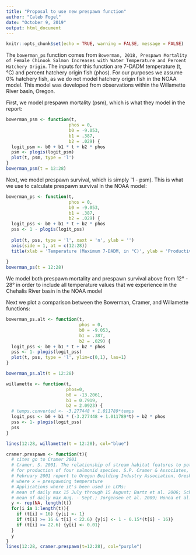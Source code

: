 ```yaml
---
title: "Proposal to use new prespawn function"
author: "Caleb Fogel"
date: "October 9, 2019"
output: html_document
---
```


```r
knitr::opts_chunk$set(echo = TRUE, warning = FALSE, message = FALSE)
```

The `bowerman_ps` function comes from `Bowerman, 2018, Prespawn Mortality of Female Chinook Salmon Increases with Water Temperature and Percent Hatchery Origin`.  The inputs for this function are 7-DADM temperature (t, °C) and percent hatchery origin fish (phos).  For our purposes we assume 0% hatchery fish, as we do not model hatchery origin fish in the NOAA model. This model was developed from observations within the Willamette River basin, Oregon.

First, we model prespawn mortality (psm), which is what they model in the report:

```r
bowerman_psm <- function(t,
                        phos = 0,
                        b0 = -9.053,
                        b1 = .387,
                        b2 = .029) {
  logit_psm <- b0 + b1 * t + b2 * phos
  psm <- plogis(logit_psm)
  plot(t, psm, type = 'l')
}
bowerman_psm(t = 12:28)
```

Next, we model prespawn survival, which is simply `1 - psm).  This is what we use to calculate prespawn survival in the NOAA model:

```r
bowerman_ps <- function(t,
                        phos = 0,
                        b0 = -9.053,
                        b1 = .387,
                        b2 = .029) {
  logit_pss <- b0 + b1 * t + b2 * phos
  pss <- 1 - plogis(logit_pss)
  
  plot(t, pss, type = 'l', xaxt = 'n', ylab = '')
  axis(side = 1, at = c(12:28))
  title(xlab = 'Temperature (Maximum 7-DADM, in °C)', ylab = 'Productivity Multiplier')
  
}
bowerman_ps(t = 12:28)
```

We model both prespawn mortality and prespawn survival above from 12° - 28° in order to include all temperature values that we experience in the Chehalis River basin in the NOAA model

Next we plot a comparison between the Bowerman, Cramer, and Willamette functions:

```r
bowerman_ps.alt <- function(t,
                            phos = 0,
                            b0 = -9.053,
                            b1 = .387,
                            b2 = .029) {
  logit_pss <- b0 + b1 * t + b2 * phos
  pss <- 1- plogis(logit_pss)
  plot(t, pss, type = 'l', ylim=c(0,1), las=1)
}

bowerman_ps.alt(t = 12:28)

willamette <- function(t,
                       phos=0,
                       b0 = -13.2061,
                       b1 = 0.7919,
                       b2 = 2.0923) {
  # temps.converted <- -3.277448 + 1.011789*temps
  logit_pss <- b0 + b1 * (-3.277448 + 1.011789*t) + b2 * phos
  pss <- 1- plogis(logit_pss)
  pss
}

lines(12:28, willamette(t = 12:28), col="blue")

cramer.prespawn <- function(t){
  # cites go to Cramer 2001
  # Cramer, S. 2001. The relationship of stream habitat features to potential
  # for production of four salmonid species. S.P. Cramer & Associates, Inc.,
  # February 2001 report to Oregon Building Industry Association, Gresham, OR.
  # where x = prespawning temperature
  # Applications where it's been used in LCMs:
  # mean of daily max 15 July through 15 August; Bartz et al. 2006; Scheuerell et al. 2006
  # mean of daily max Aug. - Sept.; Jorgensen et al. 2009; Honea et al. 2009; Honea et al. 2016
  y <- rep(NA, length(t))
  for(i in 1:length(t)){
    if (t[i] < 16) {y[i] <- 1}
    if (t[i] >= 16 & t[i] < 22.6) {y[i] <- 1 - 0.15*(t[i] - 16)}
    if (t[i] >= 22.6) {y[i] <- 0.01}
  }
  y
}
lines(12:28, cramer.prespawn(t=12:28), col="purple")

```
